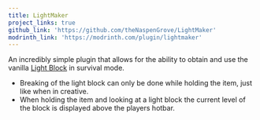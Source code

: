 ```yaml
---
title: LightMaker 
project_links: true
github_link: 'https://github.com/theNaspenGrove/LightMaker'
modrinth_link: 'https://modrinth.com/plugin/lightmaker'
---
```


An incredibly simple plugin that allows for the ability to obtain and use the vanilla [Light Block](https://minecraft.wiki/Light_Block) in survival mode. 

- Breaking of the light block can only be done while holding the item, just like when in creative.
- When holding the item and looking at a light block the current level of the block is displayed above the players hotbar.
